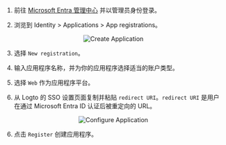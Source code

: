 1. 前往 [Microsoft Entra 管理中心](https://entra.microsoft.com/) 并以管理员身份登录。

2. 浏览到 Identity > Applications > App registrations。

<center>
  <img src="/img/assets/entra_id_oidc_create_application.webp" alt="Create Application" />
</center>

3. 选择 `New registration`。

4. 输入应用程序名称，并为你的应用程序选择适当的账户类型。

5. 选择 `Web` 作为应用程序平台。

6. 从 Logto 的 SSO 设置页面复制并粘贴 `redirect URI`。`redirect URI` 是用户在通过 Microsoft Entra ID 认证后被重定向的 URL。

<center>
  <img src="/img/assets/entra_id_oidc_config_application.webp" alt="Configure Application" />
</center>

6. 点击 `Register` 创建应用程序。
